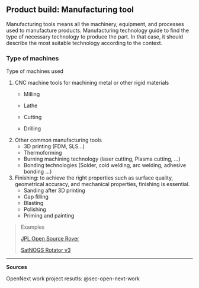 ## Product build: Manufacturing tool {#sec-product-build-manufacturing-tools}

Manufacturing tools means all the machinery, equipment, and processes used to manufacture products.
Manufacturing technology guide to find the type of necessary technology to produce the part.
In that case, it should describe the most suitable technology according to the context.

### Type of machines

Type of machines used

1.  CNC machine tools for machining metal or other rigid materials
    -   Milling

    -   Lathe

    -   Cutting

    -   Drilling
2.  Other common manufacturing tools
    -   3D printing (FDM, SLS...)
    -   Thermoforming
    -   Burning machining technology (laser cutting, Plasma cutting, ...)
    -   Bonding technologies (Solder, cold welding, arc welding, adhesive bonding ...)
3.  Finishing: to achieve the right properties such as surface quality, geometrical accuracy, and mechanical properties, finishing is essential.
    -   Sanding after 3D printing
    -   Gap filling
    -   Blasting
    -   Polishing
    -   Priming and painting

> Examples
>
> [JPL Open Source Rover](https://github.com/nasa-jpl/open-source-rover/tree/master/mechanical/body_assembly#3-machiningfabrication)
>
> [SatNOGS Rotator v3](https://wiki.satnogs.org/SatNOGS_Rotator_v3#Build_Sequence)

------------------------------------------------------------------------

**Sources**

OpenNext work project resutls: @sec-open-next-work
